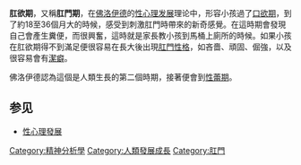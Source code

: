 {{expand|time=2007-09-26T20:16:00Z}}
{{Unreferenced |time=2009-05-31T20:27:13+00:00 }}
'''肛欲期'''，又稱'''肛門期'''，在[[西格蒙德·弗洛伊德|佛洛伊德]]的[[性心理发展|性心理发展]]理论中，形容小孩過了[[口欲期|口欲期]]，到了約18至36個月大的時候，感受到刺激肛門時帶來的新奇感覺。在這時期會發現自己會產生糞便，而很興奮，這時就是家長教小孩到馬桶上廁所的時候。如果小孩在肛欲期得不到滿足便很容易在長大後出現[[肛门滞留人格|肛門性格]]，如吝嗇、頑固、倔強，以及很容易會有[[潔癖|潔癖]]。

佛洛伊德認為這個是人類生長的第二個時期，接著便會到[[性蕾期|性蕾期]]。

== 参见 ==
* [[性心理發展|性心理發展]]

{{psych-stub}}

[[Category:精神分析學|Category:精神分析學]]
[[Category:人類發展成長|Category:人類發展成長]]
[[Category:肛門|Category:肛門]]